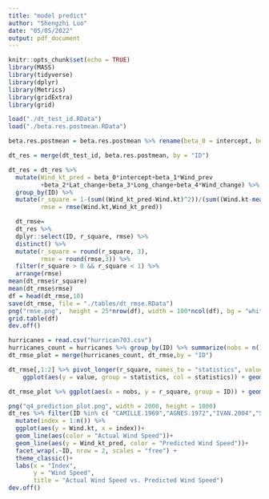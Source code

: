 ```yaml
---
title: "model predict"
author: "Shengzhi Luo"
date: "05/05/2022"
output: pdf_document
---
```


```r
knitr::opts_chunk$set(echo = TRUE)
library(MASS)
library(tidyverse)
library(dplyr)
library(Metrics)
library(gridExtra)
library(grid)
```

```r
load("./dt_test_id.RData")
load("./beta.res.postmean.RData")
```

```r
beta.res.postmean = beta.res.postmean %>% rename(beta_0 = intercept, beta_1 = Wind_prev, beta_2 = Lat_change,  beta_3 = Long_change, beta_4 = Wind_change)

dt_res = merge(dt_test_id, beta.res.postmean, by = "ID")

dt_res = dt_res %>% 
  mutate(Wind_kt_pred = beta_0*intercept+beta_1*Wind_prev
         +beta_2*Lat_change+beta_3*Long_change+beta_4*Wind_change) %>%
  group_by(ID) %>% 
  mutate(r_square = 1-(sum((Wind_kt_pred-Wind.kt)^2))/(sum((Wind.kt-mean(Wind.kt))^2)),
         rmse = rmse(Wind.kt,Wind_kt_pred))
```

```r
  dt_rmse=
  dt_res %>% 
  dplyr::select(ID, r_square, rmse) %>% 
  distinct() %>% 
  mutate(r_square = round(r_square, 3),
         rmse = round(rmse,3)) %>% 
  filter(r_square > 0 && r_square < 1) %>% 
  arrange(rmse)
mean(dt_rmse$r_square)
mean(dt_rmse$rmse)
df = head(dt_rmse,10) 
save(dt_rmse, file = "./tables/dt_rmse.RData")
png("rmse.png",  height = 25*nrow(df), width = 100*ncol(df), bg = "white")
grid.table(df)
dev.off()
```

```r
hurricanes = read.csv("hurrican703.csv")
hurricanes_count = hurricanes %>% group_by(ID) %>% summarize(nobs = n()) %>% dplyr::select(c("ID","nobs"))
dt_rmse_plot = merge(hurricanes_count, dt_rmse,by = "ID") 
```

```r
dt_rmse[,1:2] %>% pivot_longer(r_square, names_to = "statistics", values_to = "value") %>% 
    ggplot(aes(y = value, group = statistics, col = statistics)) + geom_boxplot()

dt_rmse_plot %>% ggplot(aes(x = nobs, y = r_square, group = ID)) + geom_point()
```



```r
png("q4_prediction_plot.png", width = 2000, height = 1000)
dt_res %>% filter(ID %in% c( "CAMILLE.1969","AGNES.1972","IVAN.2004","SANDY.2012")) %>% 
  mutate(index = 1:n()) %>%
  ggplot(aes(y = Wind.kt, x = index))+
  geom_line(aes(color = "Actual Wind Speed"))+
  geom_line(aes(y = Wind_kt_pred, color = "Predicted Wind Speed"))+
  facet_wrap(.~ID, nrow = 2, scales = "free") +
  theme_classic()+
  labs(x = "Index",
       y = "Wind Speed",
       title = "Actual Wind Speed vs. Predicted Wind Speed")
dev.off()
```




